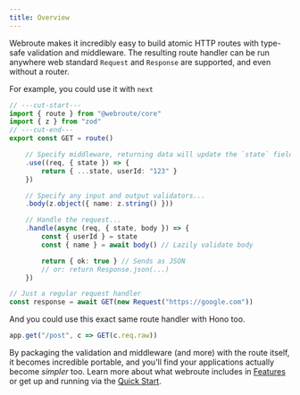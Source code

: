 ```yaml
---
title: Overview
---
```




Webroute makes it incredibly easy to build atomic HTTP routes with type-safe validation and middleware. The resulting route handler can be run anywhere web standard `Request` and `Response` are supported, and even without a router.


For example, you could use it with `next`

```ts twoslash
// ---cut-start---
import { route } from "@webroute/core"
import { z } from "zod"
// ---cut-end---
export const GET = route()

	// Specify middleware, returning data will update the `state` field later
	.use((req, { state }) => {
		return { ...state, userId: "123" }
	})

	// Specify any input and output validators...
	.body(z.object({ name: z.string() }))

	// Handle the request...
	.handle(async (req, { state, body }) => {
		const { userId } = state
		const { name } = await body() // Lazily validate body

		return { ok: true } // Sends as JSON
		// or: return Response.json(...)
	})

// Just a regular request handler
const response = await GET(new Request("https://google.com"))
```

And you could use this exact same route handler with Hono too.

```ts
app.get("/post", c => GET(c.req.raw))
```

By packaging the validation and middleware (and more) with the route itself, it becomes incredible portable, and you'll find your applications actually become _simpler_ too.
Learn more about what webroute includes in [Features](./features) or get up and running via the [Quick Start](.//quick-start).